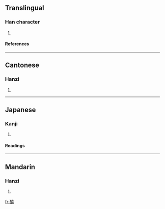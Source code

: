 ==Translingual==
===Han character===
{{Han char|rn=94|rad=犬|as=12|sn=15|four=4421<sub>1</sub>|canj=大竹土土山 (KHGGU)}}
# {{defn|Han|sort=犬12}}
====References====
{{Han ref|kx=0718.270|dkj=20690|dj=1130.050|hdz=21367.080|uh=735F|ud=29535|bh=E678|bd=59000}}

----
==Cantonese==
===Hanzi===
{{yue-hanzi|jyut=|y=hiu3}}
# {{defn|Cantonese}}

----
==Japanese==
===Kanji===
{{ja-kanji|grade=|rs=犬12}}
# {{defn|Japanese}} 
====Readings====
{{ja-readings|on=[[ぎょう]] (gyō), [[ごう]] (gō), [[きょう]] (kyō)|kun=}}

----
==Mandarin==
===Hanzi===
{{cmn-hanzi|pin=[[yào]] ([[yao4]])|wg=yao<sup>4</sup>}}
# {{defn|Mandarin}}

[[fr:獟]]